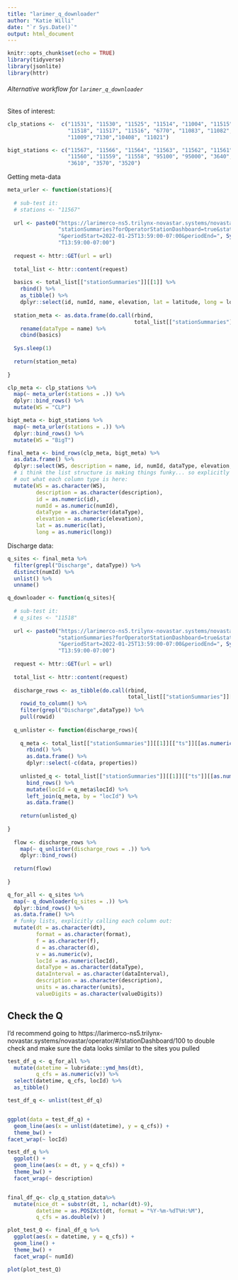 ```yaml
---
title: "larimer_q_downloader"
author: "Katie Willi"
date: "`r Sys.Date()`"
output: html_document
---
```


```r
knitr::opts_chunk$set(echo = TRUE)
library(tidyverse)
library(jsonlite)
library(httr)
```

###### Alternative workflow for `larimer_q_downloader`

Sites of interest:
```r
clp_stations <-  c("11531", "11530", "11525", "11514", "11004", "11515",
                   "11518", "11517", "11516", "6770", "11083", "11082",
                   "11009","7130","10408", "11021")

bigt_stations <- c("11567", "11566", "11564", "11563", "11562", "11561",
                   "11560", "11559", "11558", "95100", "95000", "3640",
                   "3610", "3570", "3520")
```

Getting meta-data
```r
meta_urler <- function(stations){
  
  # sub-test it:
  # stations <- "11567"
  
  url <- paste0("https://larimerco-ns5.trilynx-novastar.systems/novastar/data/api/v1/",
                "stationSummaries?forOperatorStationDashboard=true&stationNumId=", stations, 
                "&periodStart=2022-01-25T13:59:00-07:00&periodEnd=", Sys.Date(),
                "T13:59:00-07:00")
  
  request <- httr::GET(url = url)
  
  total_list <- httr::content(request)
  
  basics <- total_list[["stationSummaries"]][[1]] %>% 
    rbind() %>% 
    as_tibble() %>%
    dplyr::select(id, numId, name, elevation, lat = latitude, long = longitude)
  
  station_meta <- as.data.frame(do.call(rbind, 
                                        total_list[["stationSummaries"]][[1]][["dataTypes"]] )) %>%
    rename(dataType = name) %>%
    cbind(basics)
  
  Sys.sleep(1)  
  
  return(station_meta)
  
}

clp_meta <- clp_stations %>%
  map(~ meta_urler(stations = .)) %>%
  dplyr::bind_rows() %>%
  mutate(WS = "CLP")

bigt_meta <- bigt_stations %>%
  map(~ meta_urler(stations = .)) %>%
  dplyr::bind_rows() %>%
  mutate(WS = "BigT")

final_meta <- bind_rows(clp_meta, bigt_meta) %>% 
  as.data.frame() %>%
  dplyr::select(WS, description = name, id, numId, dataType, elevation, lat, long) %>%
  # i think the list structure is making things funky... so explicitly calling 
  # out what each column type is here:
  mutate(WS = as.character(WS),
         description = as.character(description),
         id = as.numeric(id),
         numId = as.numeric(numId),
         dataType = as.character(dataType),
         elevation = as.numeric(elevation),
         lat = as.numeric(lat),
         long = as.numeric(long)) 
```

Discharge data:
```r
q_sites <- final_meta %>%
  filter(grepl("Discharge", dataType)) %>%
  distinct(numId) %>%
  unlist() %>%
  unname()

q_downloader <- function(q_sites){
  
  # sub-test it:
  # q_sites <- "11518"
  
  url <- paste0("https://larimerco-ns5.trilynx-novastar.systems/novastar/data/api/v1/",
                "stationSummaries?forOperatorStationDashboard=true&stationNumId=", q_sites,
                "&periodStart=2022-01-25T13:59:00-07:00&periodEnd=", Sys.Date(),
                "T13:59:00-07:00")
  
  request <- httr::GET(url = url)
  
  total_list <- httr::content(request)
  
  discharge_rows <- as_tibble(do.call(rbind, 
                                      total_list[["stationSummaries"]][[1]][["ts"]])) %>%
    rowid_to_column() %>%
    filter(grepl("Discharge",dataType)) %>%
    pull(rowid)
  
  q_unlister <- function(discharge_rows){
    
    q_meta <- total_list[["stationSummaries"]][[1]][["ts"]][[as.numeric(discharge_rows)]] %>%
      rbind() %>%
      as.data.frame() %>%
      dplyr::select(-c(data, properties))
    
    unlisted_q <- total_list[["stationSummaries"]][[1]][["ts"]][[as.numeric(discharge_rows)]][["data"]] %>%
      bind_rows() %>%
      mutate(locId = q_meta$locId) %>%
      left_join(q_meta, by = "locId") %>%
      as.data.frame()
  
    return(unlisted_q)
    
}
  
  flow <- discharge_rows %>%
    map(~ q_unlister(discharge_rows = .)) %>%
    dplyr::bind_rows()
  
  return(flow)
  
}

q_for_all <- q_sites %>%
  map(~ q_downloader(q_sites = .)) %>%
  dplyr::bind_rows() %>%
  as.data.frame() %>%
  # funky lists, explicitly calling each column out:
  mutate(dt = as.character(dt),
         format = as.character(format),
         f = as.character(f),
         d = as.character(d),
         v = as.numeric(v),
         locId = as.numeric(locId),
         dataType = as.character(dataType),
         dataInterval = as.character(dataInterval),
         description = as.character(description),
         units = as.character(units),
         valueDigits = as.character(valueDigits))
```

## Check the Q

I'd recommend going to https://larimerco-ns5.trilynx-novastar.systems/novastar/operator/#/stationDashboard/100
to double check and make sure the data looks similar to the sites you pulled

```r
test_df_q <- q_for_all %>%
  mutate(datetime = lubridate::ymd_hms(dt),
         q_cfs = as.numeric(v)) %>%
  select(datetime, q_cfs, locId) %>%
  as_tibble()

test_df_q <- unlist(test_df_q)


ggplot(data = test_df_q) +
  geom_line(aes(x = unlist(datetime), y = q_cfs)) +
  theme_bw() +
facet_wrap(~ locId)

test_df_q %>%
  ggplot() +
  geom_line(aes(x = dt, y = q_cfs)) +
  theme_bw() +
  facet_wrap(~ description)


final_df_q<- clp_q_station_data%>%
  mutate(nice_dt = substr(dt, 1, nchar(dt)-9),
         datetime = as.POSIXct(dt, format = "%Y-%m-%dT%H:%M"), 
         q_cfs = as.double(v) )

plot_test_Q <- final_df_q %>%
  ggplot(aes(x = datetime, y = q_cfs)) +
  geom_line() +
  theme_bw() +
  facet_wrap(~ numId)

plot(plot_test_Q)

```
